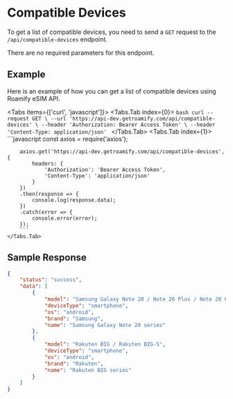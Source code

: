 
<NextSeo description="How to get a list of compatible devices with Roamify eSIM API?" title="eSIM API - Compatible Devices" />

# Compatible Devices
To get a list of compatible devices, you need to send a `GET` request to the `/api/compatible-devices` endpoint.

There are no required parameters for this endpoint.

## Example
Here is an example of how you can get a list of compatible devices using Roamify eSIM API.

<Tabs items={['curl', 'javascript']}>
    <Tabs.Tab index={0}>
        ```bash
        curl --request GET \
        --url 'https://api-dev.getroamify.com/api/compatible-devices' \
        --header 'Authorization: Bearer Access Token' \
        --header 'Content-Type: application/json'
        ```
    </Tabs.Tab>
    <Tabs.Tab index={1}>
        ```javascript
        const axios = require('axios');

        axios.get('https://api-dev.getroamify.com/api/compatible-devices', {
            headers: {
                'Authorization': 'Bearer Access Token',
                'Content-Type': 'application/json'
            }
        })
        .then(response => {
            console.log(response.data);
        })
        .catch(error => {
            console.error(error);
        });
        ```
    </Tabs.Tab>
</Tabs>

## Sample Response
```json
{
	"status": "success",
	"data": [
		{
			"model": "Samsung Galaxy Note 20 / Note 20 Plus / Note 20 Ultra",
			"deviceType": "smartphone",
			"os": "android",
			"brand": "Samsung",
			"name": "Samsung Galaxy Note 20 series"
		},
		{
			"model": "Rakuten BIG / Rakuten BIG-S",
			"deviceType": "smartphone",
			"os": "android",
			"brand": "Rakuten",
			"name": "Rakuten BIG series"
		}
    ]
}
```